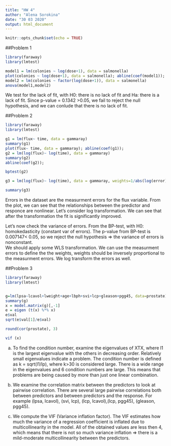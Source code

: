 ---
title: "HW 4"
author: "Alena Sorokina"
date: "30 03 2020"
output: html_document
---

```{r setup, include=FALSE}
knitr::opts_chunk$set(echo = TRUE)
```

##Problem 1
```{r}
library(faraway)
library(lmtest)

model1 = lm(colonies ~ log(dose+1), data = salmonella)
plot(colonies ~ log(dose+1), data = salmonella); abline(coef(model1));
model2 = lm(colonies ~ factor(log(dose+1)), data = salmonella)
anova(model1,model2)

```
We test for the lack of fit, with H0: there is no lack of fit and Ha: there is a lack of fit. Since p-value = 0.1342 >0.05, we fail to reject the null hypothesis, and we can conlude that there is no lack of fit. 

##Problem 2
```{r}
library(faraway)
library(lmtest)

g1 = lm(flux~ time, data = gammaray)
summary(g1)
plot(flux~ time, data = gammaray); abline(coef(g1));
g2 = lm(log(flux)~ log(time), data = gammaray)
summary(g2)
abline(coef(g2));

bptest(g2)

g3 = lm(log(flux)~ log(time), data = gammaray, weights=1/abs(log(error)))

summary(g3)


```
Errors in the dataset are the measurment errors for the flux variable. From the plot, we can see that the relationships between the predictor and responce are nonlinear. Let's consider log transformation. We can see that after the transformation the fit is significantly improved.  

Let's now check the variance of errors. From the BP-test, with H0: homokedasticity (constant var of errors). The p-value from BP-test is  0.007147< 0.05, so we reject the null hypothesis => the variance of errors is nonconstant.  
We should apply some WLS transformation. We can use the measurment errors to define the the weights, weights should be inversely proportional to the measurment errors. We log transform the errors as well. 


##Problem 3
```{r}
library(faraway)
library(lmtest)


g=lm(lpsa~lcavol+lweight+age+lbph+svi+lcp+gleason+pgg45, data=prostate) 
summary(g)
x = model.matrix(g)[,-1]
e = eigen (t(x) %*% x)
e$val
sqrt(e$val[1]/e$val)

round(cor(prostate), 3)

vif (x)

```
a. To find the condition number, examine the eigenvalues of XTX, where l1 is the largest eigenvalue with the others in decreasing order. Relatively small eigenvalues indicate a problem. The condition
number is defined as k = sqrt(l1/lp), where k>30 is considered large. There is a wide range in the eigenvalues and 6 condition numbers are large. This means that problems are being caused by more than just one linear combination.

b. We examine the correlation matrix between the predictors to look at pairwise correlation. There are several large pairwise correlations both between predictors and between predictors and the response. For example (lpsa, lcavol), (svi, lcp), (lcp, lcavol),(lcp, pgg45), (gleason, pgg45). 

c. We compute the VIF (Variance inflation factor). The VIF estimates how much the variance of a regression coefficient is inflated due to multicollinearity in the model. All of the obtained values are less then 4, which means that there is not so much variance inflation => there is a mild-moderate multicollinearity between the predictors.
